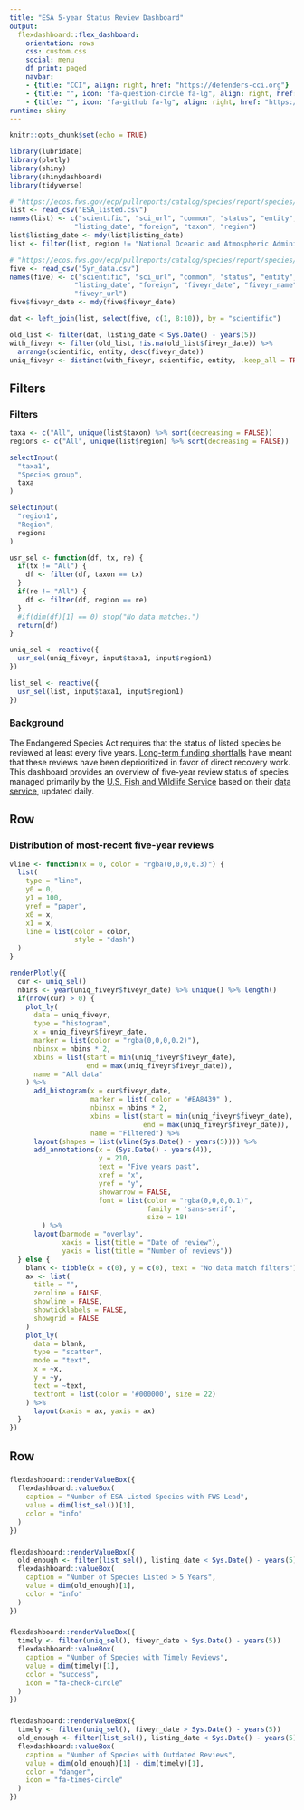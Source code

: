 ```yaml
---
title: "ESA 5-year Status Review Dashboard"
output: 
  flexdashboard::flex_dashboard:
    orientation: rows
    css: custom.css
    social: menu
    df_print: paged
    navbar:
    - {title: "CCI", align: right, href: "https://defenders-cci.org"}
    - {title: "", icon: "fa-question-circle fa-lg", align: right, href: "mailto:jmalcom@defenders.org?subject=Five-year reviews"}
    - {title: "", icon: "fa-github fa-lg", align: right, href: "https://github.com/Defenders-CCI/"}
runtime: shiny
---
```


```r
knitr::opts_chunk$set(echo = TRUE)

library(lubridate)
library(plotly)
library(shiny)
library(shinydashboard)
library(tidyverse)

# "https://ecos.fws.gov/ecp/pullreports/catalog/species/report/species/export?format=csv&distinct=true&columns=%2Fspecies%40sn%2Ccn%2Cstatus%2Cdesc%2Clisting_date%2Ccountry%3B%2Fspecies%2Ftaxonomy%40group%3B%2Fspecies%2Ffws_region%40desc&sort=%2Fspecies%40sn%20asc&filter=%2Fspecies%40country%20!%3D%20'Foreign'&filter=%2Fspecies%40status%20in%20('Endangered'%2C'Threatened')"
list <- read_csv("ESA_listed.csv")
names(list) <- c("scientific", "sci_url", "common", "status", "entity", 
                "listing_date", "foreign", "taxon", "region")
list$listing_date <- mdy(list$listing_date)
list <- filter(list, region != "National Oceanic and Atmospheric Administration")

# "https://ecos.fws.gov/ecp/pullreports/catalog/species/report/species/export?format=csv&distinct=true&columns=%2Fspecies%40sn%2Ccn%2Cstatus%2Cdesc%2Clisting_date%2Ccountry%3B%2Fspecies%2Fdocument%40doc_date%2Ctitle&sort=%2Fspecies%40cn%20asc%3B%2Fspecies%40sn%20asc%3B%2Fspecies%40country%20desc&filter=%2Fspecies%40status%20in%20('Endangered'%2C'Threatened')&filter=%2Fspecies%40country%20!%3D%20'Foreign'&filter=%2Fspecies%2Fdocument%40doc_type%20%3D%20'Five%20Year%20Review'"
five <- read_csv("5yr_data.csv")
names(five) <- c("scientific", "sci_url", "common", "status", "entity", 
                "listing_date", "foreign", "fiveyr_date", "fiveyr_name",
                "fiveyr_url")
five$fiveyr_date <- mdy(five$fiveyr_date)

dat <- left_join(list, select(five, c(1, 8:10)), by = "scientific")

old_list <- filter(dat, listing_date < Sys.Date() - years(5))
with_fiveyr <- filter(old_list, !is.na(old_list$fiveyr_date)) %>%
  arrange(scientific, entity, desc(fiveyr_date))
uniq_fiveyr <- distinct(with_fiveyr, scientific, entity, .keep_all = TRUE)
```


Filters {.sidebar}
-----------------------------------------------------

### Filters

```r
taxa <- c("All", unique(list$taxon) %>% sort(decreasing = FALSE))
regions <- c("All", unique(list$region) %>% sort(decreasing = FALSE))

selectInput(
  "taxa1",
  "Species group",
  taxa
)

selectInput(
  "region1",
  "Region",
  regions
)
```

```r
usr_sel <- function(df, tx, re) {
  if(tx != "All") {
    df <- filter(df, taxon == tx)
  }
  if(re != "All") {
    df <- filter(df, region == re)
  }
  #if(dim(df)[1] == 0) stop("No data matches.")
  return(df)
}

uniq_sel <- reactive({ 
  usr_sel(uniq_fiveyr, input$taxa1, input$region1) 
})

list_sel <- reactive({ 
  usr_sel(list, input$taxa1, input$region1) 
})
```

### Background

The Endangered Species Act requires that the status of listed species be reviewed at least every five years. [Long-term funding shortfalls](https://defenders-cci.org/publication/conservation-funding/) have meant that these reviews have been deprioritized in favor of direct recovery work. This dashboard provides an overview of five-year review status of species managed primarily by the [U.S. Fish and Wildlife Service](https://www.fws.gov) based on their [data service](https://ecos.fws.gov/ecp/report/ad-hoc-documentation?catalogId=species&reportId=species), updated daily. 

Row {data-height=750}
-----------------------------------------------------

### Distribution of most-recent five-year reviews

```r
vline <- function(x = 0, color = "rgba(0,0,0,0.3)") {
  list(
    type = "line", 
    y0 = 0,
    y1 = 100, 
    yref = "paper",
    x0 = x, 
    x1 = x, 
    line = list(color = color,
                style = "dash")
  )
}

renderPlotly({
  cur <- uniq_sel()
  nbins <- year(uniq_fiveyr$fiveyr_date) %>% unique() %>% length() 
  if(nrow(cur) > 0) {
    plot_ly(
      data = uniq_fiveyr,
      type = "histogram",
      x = uniq_fiveyr$fiveyr_date,
      marker = list(color = "rgba(0,0,0,0.2)"),
      nbinsx = nbins * 2,
      xbins = list(start = min(uniq_fiveyr$fiveyr_date),
                   end = max(uniq_fiveyr$fiveyr_date)),
      name = "All data"
    ) %>% 
      add_histogram(x = cur$fiveyr_date,
                    marker = list( color = "#EA8439" ),
                    nbinsx = nbins * 2,
                    xbins = list(start = min(uniq_fiveyr$fiveyr_date),
                                 end = max(uniq_fiveyr$fiveyr_date)),
                    name = "Filtered") %>%
      layout(shapes = list(vline(Sys.Date() - years(5)))) %>%
      add_annotations(x = (Sys.Date() - years(4)),
                      y = 210,
                      text = "Five years past",
                      xref = "x",
                      yref = "y",
                      showarrow = FALSE,
                      font = list(color = "rgba(0,0,0,0.1)",
                                  family = 'sans-serif',
                                  size = 18)
        ) %>%
      layout(barmode = "overlay",
             xaxis = list(title = "Date of review"),
             yaxis = list(title = "Number of reviews"))
  } else {
    blank <- tibble(x = c(0), y = c(0), text = "No data match filters")
    ax <- list(
      title = "",
      zeroline = FALSE,
      showline = FALSE,
      showticklabels = FALSE,
      showgrid = FALSE
    )
    plot_ly(
      data = blank,
      type = "scatter",
      mode = "text",
      x = ~x,
      y = ~y,
      text = ~text,
      textfont = list(color = '#000000', size = 22)
    ) %>%
      layout(xaxis = ax, yaxis = ax)
  }
})
```

Row {data-height=150}
-------------------------------------------------------------
### {.value-box}

```r
flexdashboard::renderValueBox({
  flexdashboard::valueBox(
    caption = "Number of ESA-Listed Species with FWS Lead",
    value = dim(list_sel())[1],
    color = "info"
  )
})
```

### {.value-box}

```r
flexdashboard::renderValueBox({
  old_enough <- filter(list_sel(), listing_date < Sys.Date() - years(5))
  flexdashboard::valueBox(
    caption = "Number of Species Listed > 5 Years",
    value = dim(old_enough)[1],
    color = "info"
  )
})
```

### {.value-box}

```r
flexdashboard::renderValueBox({
  timely <- filter(uniq_sel(), fiveyr_date > Sys.Date() - years(5))
  flexdashboard::valueBox(
    caption = "Number of Species with Timely Reviews",
    value = dim(timely)[1],
    color = "success",
    icon = "fa-check-circle"
  )
})
```

### {.value-box}

```r
flexdashboard::renderValueBox({
  timely <- filter(uniq_sel(), fiveyr_date > Sys.Date() - years(5))
  old_enough <- filter(list_sel(), listing_date < Sys.Date() - years(5))
  flexdashboard::valueBox(
    caption = "Number of Species with Outdated Reviews",
    value = dim(old_enough)[1] - dim(timely)[1],
    color = "danger",
    icon = "fa-times-circle"
  )
})
```

